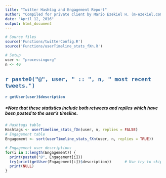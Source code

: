 ```yaml
---
title: "Twitter Hashtag and Engagement Report"
author: "Compiled for private client by Mario Ezekiel H. (m-ezekiel.com)"
date: "April 12, 2016"
output: html_document
---
```


```r
# Source files
source('Functions/twitterConfig.R')
source('Functions/userTimeline_stats_fXn.R')
```

```r
# Setup
user <- "processingorg"
n <- 40
```


## <span style="color:#336699">`r paste0("@", user, " :: ", n, " most recent tweets.")`</span>
#### <span style="color:#336699">`r getUser(user)$description`</span>

##### *Note that these statistics include both retweets and replies which have been posted to the user's timeline.

```r
# Hashtags table
Hashtags <- userTimeline_stats_fXn(user, n, replies = FALSE)
# Engagement table
Engagement <- sort(userTimeline_stats_fXn(user, n, replies = TRUE))

# Engagement user descriptions
for(i in 1:length(Engagement)) {
  print(paste0("@", Engagement[i]))
  try(print(getUser(Engagement[i])$description))      # Use try to skip errors
  print(NULL)
}
```

